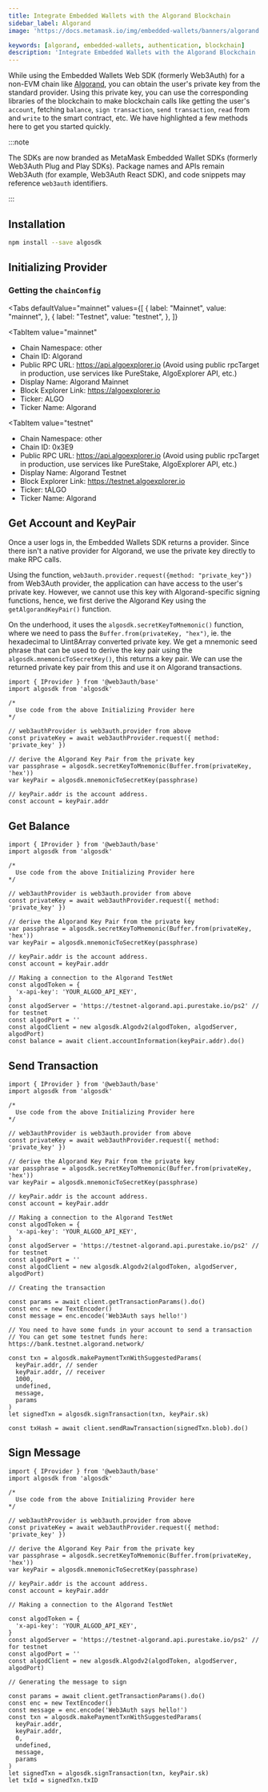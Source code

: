 ```yaml
---
title: Integrate Embedded Wallets with the Algorand Blockchain
sidebar_label: Algorand
image: 'https://docs.metamask.io/img/embedded-wallets/banners/algorand.png'

keywords: [algorand, embedded-wallets, authentication, blockchain]
description: 'Integrate Embedded Wallets with the Algorand Blockchain | Embedded Wallets'
---
```



While using the Embedded Wallets Web SDK (formerly Web3Auth) for a non-EVM chain like [Algorand](https://algorandtechnologies.com/), you can obtain the user's private key from the standard provider. Using this private key, you can use the corresponding libraries of the blockchain to make blockchain calls like getting the user's `account`, fetching `balance`, `sign transaction`, `send transaction`, `read` from and `write` to the smart contract, etc. We have highlighted a few methods here to get you started quickly.

:::note

The SDKs are now branded as MetaMask Embedded Wallet SDKs (formerly Web3Auth Plug and Play SDKs). Package names and APIs remain Web3Auth (for example, Web3Auth React SDK), and code snippets may reference `web3auth` identifiers.

:::

## Installation

```bash npm2yarn
npm install --save algosdk
```

## Initializing Provider

### Getting the `chainConfig`

<Tabs
 defaultValue="mainnet"
  values={[
    { label: "Mainnet", value: "mainnet", },
    { label: "Testnet", value: "testnet", },
  ]}
>
<TabItem
  value="mainnet"
>

- Chain Namespace: other
- Chain ID: Algorand
- Public RPC URL: https://api.algoexplorer.io (Avoid using public rpcTarget in production, use services like PureStake, AlgoExplorer API, etc.)
- Display Name: Algorand Mainnet
- Block Explorer Link: https://algoexplorer.io
- Ticker: ALGO
- Ticker Name: Algorand

</TabItem>

<TabItem
  value="testnet"
>

- Chain Namespace: other
- Chain ID: 0x3E9
- Public RPC URL: https://api.algoexplorer.io (Avoid using public rpcTarget in production, use services like PureStake, AlgoExplorer API, etc.)
- Display Name: Algorand Testnet
- Block Explorer Link: https://testnet.algoexplorer.io
- Ticker: tALGO
- Ticker Name: Algorand

</TabItem>
</Tabs>

## Get Account and KeyPair

Once a user logs in, the Embedded Wallets SDK returns a provider. Since there isn't a native provider for Algorand, we use the private key directly to make RPC calls.

Using the function, `web3auth.provider.request({method: "private_key"})` from Web3Auth provider, the application can have access to the user's private key. However, we cannot use this key with Algorand-specific signing functions, hence, we first derive the Algorand Key using the `getAlgorandKeyPair()` function.

On the underhood, it uses the `algosdk.secretKeyToMnemonic()` function, where we need to pass the `Buffer.from(privateKey, "hex")`, ie. the hexadecimal to Uint8Array converted private key. We get a mnemonic seed phrase that can be used to derive the key pair using the `algosdk.mnemonicToSecretKey()`, this returns a key pair. We can use the returned private key pair from this and use it on Algorand transactions.

```tsx
import { IProvider } from '@web3auth/base'
import algosdk from 'algosdk'

/*
  Use code from the above Initializing Provider here
*/

// web3authProvider is web3auth.provider from above
const privateKey = await web3authProvider.request({ method: 'private_key' })

// derive the Algorand Key Pair from the private key
var passphrase = algosdk.secretKeyToMnemonic(Buffer.from(privateKey, 'hex'))
var keyPair = algosdk.mnemonicToSecretKey(passphrase)

// keyPair.addr is the account address.
const account = keyPair.addr
```

## Get Balance

```tsx
import { IProvider } from '@web3auth/base'
import algosdk from 'algosdk'

/*
  Use code from the above Initializing Provider here
*/

// web3authProvider is web3auth.provider from above
const privateKey = await web3authProvider.request({ method: 'private_key' })

// derive the Algorand Key Pair from the private key
var passphrase = algosdk.secretKeyToMnemonic(Buffer.from(privateKey, 'hex'))
var keyPair = algosdk.mnemonicToSecretKey(passphrase)

// keyPair.addr is the account address.
const account = keyPair.addr

// Making a connection to the Algorand TestNet
const algodToken = {
  'x-api-key': 'YOUR_ALGOD_API_KEY',
}
const algodServer = 'https://testnet-algorand.api.purestake.io/ps2' // for testnet
const algodPort = ''
const algodClient = new algosdk.Algodv2(algodToken, algodServer, algodPort)
const balance = await client.accountInformation(keyPair.addr).do()
```

## Send Transaction

```tsx
import { IProvider } from '@web3auth/base'
import algosdk from 'algosdk'

/*
  Use code from the above Initializing Provider here
*/

// web3authProvider is web3auth.provider from above
const privateKey = await web3authProvider.request({ method: 'private_key' })

// derive the Algorand Key Pair from the private key
var passphrase = algosdk.secretKeyToMnemonic(Buffer.from(privateKey, 'hex'))
var keyPair = algosdk.mnemonicToSecretKey(passphrase)

// keyPair.addr is the account address.
const account = keyPair.addr

// Making a connection to the Algorand TestNet
const algodToken = {
  'x-api-key': 'YOUR_ALGOD_API_KEY',
}
const algodServer = 'https://testnet-algorand.api.purestake.io/ps2' // for testnet
const algodPort = ''
const algodClient = new algosdk.Algodv2(algodToken, algodServer, algodPort)

// Creating the transaction

const params = await client.getTransactionParams().do()
const enc = new TextEncoder()
const message = enc.encode('Web3Auth says hello!')

// You need to have some funds in your account to send a transaction
// You can get some testnet funds here: https://bank.testnet.algorand.network/

const txn = algosdk.makePaymentTxnWithSuggestedParams(
  keyPair.addr, // sender
  keyPair.addr, // receiver
  1000,
  undefined,
  message,
  params
)
let signedTxn = algosdk.signTransaction(txn, keyPair.sk)

const txHash = await client.sendRawTransaction(signedTxn.blob).do()
```

## Sign Message

```tsx
import { IProvider } from '@web3auth/base'
import algosdk from 'algosdk'

/*
  Use code from the above Initializing Provider here
*/

// web3authProvider is web3auth.provider from above
const privateKey = await web3authProvider.request({ method: 'private_key' })

// derive the Algorand Key Pair from the private key
var passphrase = algosdk.secretKeyToMnemonic(Buffer.from(privateKey, 'hex'))
var keyPair = algosdk.mnemonicToSecretKey(passphrase)

// keyPair.addr is the account address.
const account = keyPair.addr

// Making a connection to the Algorand TestNet

const algodToken = {
  'x-api-key': 'YOUR_ALGOD_API_KEY',
}
const algodServer = 'https://testnet-algorand.api.purestake.io/ps2' // for testnet
const algodPort = ''
const algodClient = new algosdk.Algodv2(algodToken, algodServer, algodPort)

// Generating the message to sign

const params = await client.getTransactionParams().do()
const enc = new TextEncoder()
const message = enc.encode('Web3Auth says hello!')
const txn = algosdk.makePaymentTxnWithSuggestedParams(
  keyPair.addr,
  keyPair.addr,
  0,
  undefined,
  message,
  params
)
let signedTxn = algosdk.signTransaction(txn, keyPair.sk)
let txId = signedTxn.txID
```
